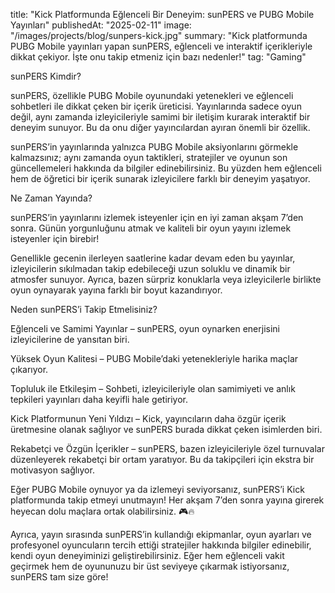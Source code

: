 title: "Kick Platformunda Eğlenceli Bir Deneyim: sunPERS ve PUBG Mobile Yayınları"
publishedAt: "2025-02-11"
image: "/images/projects/blog/sunpers-kick.jpg"
summary: "Kick platformunda PUBG Mobile yayınları yapan sunPERS, eğlenceli ve interaktif içerikleriyle dikkat çekiyor. İşte onu takip etmeniz için bazı nedenler!"
tag: "Gaming"



sunPERS Kimdir?

sunPERS, özellikle PUBG Mobile oyunundaki yetenekleri ve eğlenceli sohbetleri ile dikkat çeken bir içerik üreticisi. Yayınlarında sadece oyun değil, aynı zamanda izleyicileriyle samimi bir iletişim kurarak interaktif bir deneyim sunuyor. Bu da onu diğer yayıncılardan ayıran önemli bir özellik.

sunPERS’in yayınlarında yalnızca PUBG Mobile aksiyonlarını görmekle kalmazsınız; aynı zamanda oyun taktikleri, stratejiler ve oyunun son güncellemeleri hakkında da bilgiler edinebilirsiniz. Bu yüzden hem eğlenceli hem de öğretici bir içerik sunarak izleyicilere farklı bir deneyim yaşatıyor.

Ne Zaman Yayında?

sunPERS’in yayınlarını izlemek isteyenler için en iyi zaman akşam 7’den sonra. Günün yorgunluğunu atmak ve kaliteli bir oyun yayını izlemek isteyenler için birebir!

Genellikle gecenin ilerleyen saatlerine kadar devam eden bu yayınlar, izleyicilerin sıkılmadan takip edebileceği uzun soluklu ve dinamik bir atmosfer sunuyor. Ayrıca, bazen sürpriz konuklarla veya izleyicilerle birlikte oyun oynayarak yayına farklı bir boyut kazandırıyor.

Neden sunPERS’i Takip Etmelisiniz?

Eğlenceli ve Samimi Yayınlar – sunPERS, oyun oynarken enerjisini izleyicilerine de yansıtan biri.

Yüksek Oyun Kalitesi – PUBG Mobile’daki yetenekleriyle harika maçlar çıkarıyor.

Topluluk ile Etkileşim – Sohbeti, izleyicileriyle olan samimiyeti ve anlık tepkileri yayınları daha keyifli hale getiriyor.

Kick Platformunun Yeni Yıldızı – Kick, yayıncıların daha özgür içerik üretmesine olanak sağlıyor ve sunPERS burada dikkat çeken isimlerden biri.

Rekabetçi ve Özgün İçerikler – sunPERS, bazen izleyicileriyle özel turnuvalar düzenleyerek rekabetçi bir ortam yaratıyor. Bu da takipçileri için ekstra bir motivasyon sağlıyor.

Eğer PUBG Mobile oynuyor ya da izlemeyi seviyorsanız, sunPERS’i Kick platformunda takip etmeyi unutmayın! Her akşam 7’den sonra yayına girerek heyecan dolu maçlara ortak olabilirsiniz. 🎮🔥

Ayrıca, yayın sırasında sunPERS’in kullandığı ekipmanlar, oyun ayarları ve profesyonel oyuncuların tercih ettiği stratejiler hakkında bilgiler edinebilir, kendi oyun deneyiminizi geliştirebilirsiniz. Eğer hem eğlenceli vakit geçirmek hem de oyununuzu bir üst seviyeye çıkarmak istiyorsanız, sunPERS tam size göre!